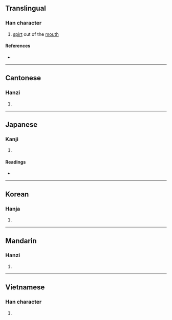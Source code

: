 {{character info/new}}
{{also|潠}}
==Translingual==

===Han character===
{{Han char|rn=30|rad=口|as=12|sn=15|four=67081|canj=RRUC|ids=⿰口巽}}

# [[spirt]] out of the [[mouth]]

====References====
* {{Han ref|kx=0208.040|dkj=04284|dj=0431.010|hdz=10687.110|uh=5640|ud=22080|bh=E541|bd=58689}}

----

==Cantonese==

===Hanzi===
{{yue-hanzi|jyut=[[seon3]]|y=seun3}}

# {{defn|lang=yue|sort=口12}}

----

==Japanese==

===Kanji===
{{ja-kanji|grade=|rs=口12}}

# {{defn|lang=ja|sort=口12}}

====Readings====
* {{ja-readings|on=[[そん]] (son)|kun=}}

----

==Korean==

===Hanja===
{{ko-hanja|hangeul=손|rv=son|mr=son}}

# {{defn|lang=ko|sort=口12}}

----

==Mandarin==

===Hanzi===
{{cmn-hanzi|pin=[[xùn]] ([[xun4]]), [[wù]] ([[wu4]])|wg=hsün<sup>4</sup>, wu<sup>4</sup>}}

# {{defn|lang=cmn|sort=口12}}

----

==Vietnamese==

===Han character===
{{vi-hantu|[[sún]]|rs=口12}}

# {{defn|lang=vi|sort=口12}}